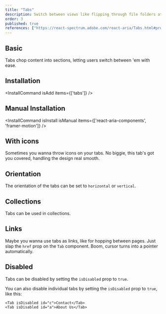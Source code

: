 ```yaml
---
title: "Tabs"
description: Switch between views like flipping through file folders at a desk, organizing content without clutter.
order: 3
published: true
references: ["https://react-spectrum.adobe.com/react-aria/Tabs.html#props", "https://www.framer.com/motion/layout-animations/"]
---
```



## Basic
Tabs chop content into sections, letting users switch between 'em with ease.
<How isCenter={false} toUse="navigation/tabs-demo" />

## Installation
<InstallCommand isAdd items={['tabs']} />

## Manual Installation

<InstallCommand isInstall isManual items={['react-aria-components', 'framer-motion']} />

<SourceCode toShow='tabs' />

## With icons
Sometimes you wanna throw icons on your tabs. No biggie, this tab's got you covered, handling the design real smooth.
<How isCenter={false} toUse="navigation/tabs-icons-demo" />

## Orientation
The orientation of the tabs can be set to `horizontal` or `vertical`.
<How isCenter={false} toUse="navigation/tabs-orientation-demo" />

## Collections
Tabs can be used in collections.
<How isCenter={false} toUse="navigation/tabs-collections-demo" />

## Links
Maybe you wanna use tabs as links, like for hopping between pages. Just slap the `href` prop on the `Tab` component. Boom, cursor turns into a pointer automatically.
<How isCenter={false} toUse="navigation/tabs-link-demo" />

## Disabled
Tabs can be disabled by setting the `isDisabled` prop to `true`.
<How isCenter={false} toUse="navigation/tabs-disabled-demo" />

You can also disable individual tabs by setting the `isDisabled` prop to `true`, like this:
```tsx
<Tab isDisabled id="c">Contact</Tab>
<Tab isDisabled id="a">About Us</Tab>
```
